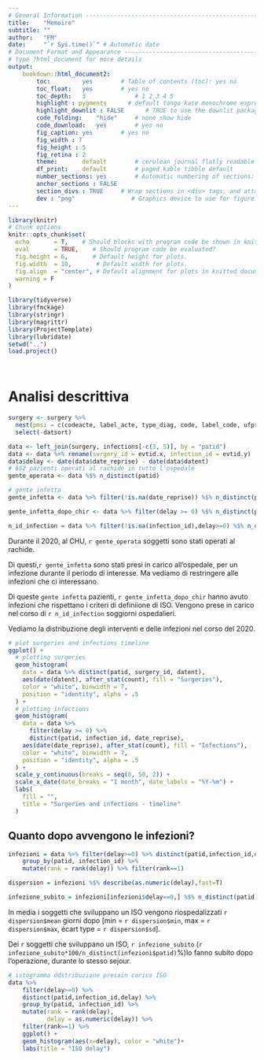```yaml
---
# General Information --------------------------------------------------------
title:    "Memoire"
subtitle: ""
author:   "FM"
date:     "`r Sys.time()`" # Automatic date
# Document Format and Appearance ---------------------------------------------
# type ?html_document for more details
output:
    bookdown::html_document2: 
        toc:         yes        # Table of contents (toc): yes no
        toc_float:   yes        # yes no
        toc_depth:   3              # 1 2 3 4 5
        highlight : pygments      # default tango kate monochrome espresso pygments...
        highlight_downlit : FALSE      # TRUE to use the downlit package as syntax highlight engine to highlight inline code and R code chunks (including providing hyperlinks to function documentation). The package needs to be installed to use this feature.
        code_folding:    "hide"     # none show hide
        code_download:   yes        # yes no
        fig_caption: yes        # yes no
        fig_width : 7
        fig_height : 5
        fig_retina : 2
        theme:       default        # cerulean journal flatly readable paper sandstone ...
        df_print:    default        # paged kable tibble default
        number_sections: yes        # Automatic numbering of sections: yes no
        anchor_sections : FALSE
        section_divs : TRUE     # Wrap sections in <div> tags, and attach identifiers to the enclosing <div> rather than the header itself.
        dev : "png"                # Graphics device to use for figure output (defaults to png)
---
```


```r
library(knitr)
# Chunk options
knitr::opts_chunk$set(
  echo       = T,    # Should blocks with program code be shown in knitted documents?
  eval       = TRUE,    # Should program code be evaluated?
  fig.height = 6,       # Default height for plots.
  fig.width  = 10,       # Default width for plots.
  fig.align  = "center", # Default alignment for plots in knitted documents.
  warning = F
)

library(tidyverse)
library(fmckage)
library(stringr)
library(magrittr)
library(ProjectTemplate)
library(lubridate)
setwd("..")
load.project()




```

# Analisi descrittiva
```r
surgery <- surgery %>%
  nest(pmsi = c(codeacte, label_acte, type_diag, code, label_code, ufpro)) %>%
  select(-datsort)

data <- left_join(surgery, infections[-c(3, 5)], by = "patid")
data <- data %>% rename(surgery_id = evtid.x, infection_id = evtid.y)
data$delay <- date(data$date_reprise) - date(data$datent)
# 652 pazienti operati al rachide in tutto l'ospedale
gente_operata <- data %$% n_distinct(patid)

# gente infetta
gente_infetta <- data %>% filter(!is.na(date_reprise)) %$% n_distinct(patid)

gente_infetta_dopo_chir <- data %>% filter(delay >= 0) %$% n_distinct(patid)

n_id_infection = data %>% filter(!is.na(infection_id),delay>=0) %$% n_distinct(infection_id)
```

Durante il 2020, al CHU, `r gente_operata` soggetti sono stati operati al rachide.

Di questi,`r gente_infetta` sono stati presi in carico all'ospedale, per un infezione durante il periodo di interesse. Ma vediamo di restringere alle infezioni che ci interessano.

Di queste `gente infetta` pazienti, `r gente_infetta_dopo_chir` hanno avuto infezioni che rispettano i criteri di definiione di ISO. Vengono prese in carico nel corso di `r n_id_infection` soggiorni ospedalieri.

Vediamo la distribuzione degli interventi e delle infezioni nel corso del 2020.

```r
# plot surgeries and infections timeline
ggplot() +
  # plotting surgeries
  geom_histogram(
    data = data %>% distinct(patid, surgery_id, datent),
    aes(date(datent), after_stat(count), fill = "Surgeries"),
    color = "white", binwidth = 7,
    position = "identity", alpha = .5
  ) +
  # plotting infections
  geom_histogram(
    data = data %>%
      filter(delay >= 0) %>%
      distinct(patid, infection_id, date_reprise),
    aes(date(date_reprise), after_stat(count), fill = "Infections"),
    color = "white", binwidth = 7,
    position = "identity", alpha = .5
  ) +
  scale_y_continuous(breaks = seq(0, 50, 2)) +
  scale_x_date(date_breaks = "1 month", date_labels = "%Y-%m") +
  labs(
    fill = "",
    title = "Surgeries and infections - timeline"
  )
```

## Quanto dopo avvengono le infezioni?

```r
infezioni = data %>% filter(delay>=0) %>% distinct(patid,infection_id,delay) %>%
    group_by(patid, infection_id) %>% 
    mutate(rank = rank(delay)) %>% filter(rank==1) 

dispersion = infezioni %$% describe(as.numeric(delay),fast=T)

infezione_subito = infezioni[infezioni$delay==0,] %$% n_distinct(patid)


```

In media i soggetti che sviluppano un ISO vengono riospedalizzati `r dispersion$mean` giorni dopo [min = `r dispersion$min`, max = `r dispersion$max`, écart type = `r dispersion$sd`].

Dei `r` soggetti che sviluppano un ISO, `r infezione_subito` (`r infezione_subito*100/n_distinct(infezioni$patid)`%)lo fanno subito dopo l'operazione, durante lo stesso sejour.

```r
# istogramma ddstribuzione presain carico ISO
data %>% 
    filter(delay>=0) %>%
    distinct(patid,infection_id,delay) %>%
    group_by(patid, infection_id) %>% 
    mutate(rank = rank(delay),
           delay = as.numeric(delay)) %>%
    filter(rank==1) %>% 
    ggplot() +
    geom_histogram(aes(x=delay), color = "white")+
    labs(title = "ISO delay")
```



